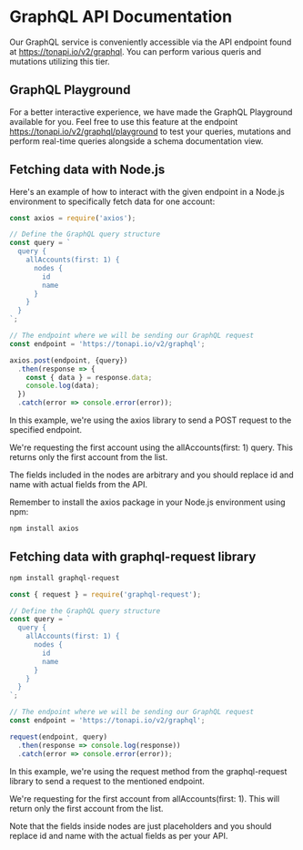 # GraphQL API Documentation

Our GraphQL service is conveniently accessible via the API endpoint found at https://tonapi.io/v2/graphql. You can perform various queris and mutations utilizing this tier.

## GraphQL Playground

For a better interactive experience, we have made the GraphQL Playground available for you. Feel free to use this feature at the endpoint https://tonapi.io/v2/graphql/playground to test your queries, mutations and perform real-time queries alongside a schema documentation view.

## Fetching data with Node.js

Here's an example of how to interact with the given endpoint in a Node.js environment to specifically fetch data for one account:

```js
const axios = require('axios');

// Define the GraphQL query structure
const query = `
  query {
    allAccounts(first: 1) {
      nodes {
        id
        name
      }
    }
  }
`;

// The endpoint where we will be sending our GraphQL request
const endpoint = 'https://tonapi.io/v2/graphql';

axios.post(endpoint, {query})
  .then(response => {
    const { data } = response.data;
    console.log(data);
  })
  .catch(error => console.error(error));
```

In this example, we're using the axios library to send a POST request to the specified endpoint. 

We're requesting the first account using the allAccounts(first: 1) query. This returns only the first account from the list. 

The fields included in the nodes are arbitrary and you should replace id and name with actual fields from the API.

Remember to install the axios package in your Node.js environment using npm:

```bash
npm install axios
```

## Fetching data with graphql-request library

```bash
npm install graphql-request
```

```js
const { request } = require('graphql-request');

// Define the GraphQL query structure
const query = `
  query {
    allAccounts(first: 1) {
      nodes {
        id
        name
      }
    }
  }
`;

// The endpoint where we will be sending our GraphQL request
const endpoint = 'https://tonapi.io/v2/graphql';

request(endpoint, query)
  .then(response => console.log(response))
  .catch(error => console.error(error));
```


In this example, we're using the request method from the graphql-request library to send a request to the mentioned endpoint. 

We're requesting for the first account from allAccounts(first: 1). This will return only the first account from the list.

Note that the fields inside nodes are just placeholders and you should replace id and name with the actual fields as per your API.
